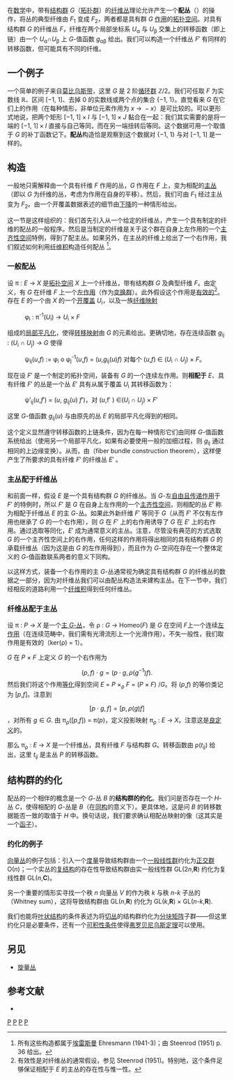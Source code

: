 {{noteTA|G1=Math}}
在[[数学|数学]]中，带有[[结构群|结构群]] ''G''（[[拓扑群|拓扑群]]）的[[纤维丛|纤维丛]]理论允许产生一个'''配丛'''（{{lang|en|associated bundle}}）的操作，将丛的典型纤维由 ''F''<sub>1</sub> 变成 ''F''<sub>2</sub>，两者都是具有群 ''G'' [[群作用|作用]]的[[拓扑空间|拓扑空间]]。对具有结构群 ''G'' 的纤维丛 ''F''，纤维在两个局部坐标系 ''U''<sub>α</sub> 与 ''U''<sub>β</sub> 交集上的转移函数（即上链）由一个 ''U''<sub>α</sub>∩''U''<sub>β</sub> 上 ''G''-值函数 ''g''<sub>αβ</sub> 给出。我们可以构造一个纤维丛 ''F''′ 有同样的转移函数，但可能具有不同的纤维。

== 一个例子 ==
一个简单的例子来自[[莫比乌斯带|莫比乌斯带]]，这里 ''G'' 是 2 阶[[循环群|循环群]] <math>\mathbb{Z}/2</math>。我们可任取 ''F'' 为实数线 <math>\mathbb{R}</math>、区间 <math>[-1,\ 1]</math>、去掉 0 的实数线或两个点的集合 <math>\{-1,\ 1\}</math>。直觉看来 ''G'' 在它们上的作用（在每种情形，非单位元素作用为 <math>x\ \rightarrow\ -x</math>）是可比较的。可以更形式地说，把两个矩形 <math>[-1,\ 1] \times I</math> 与 <math>[-1,\ 1] \times J</math> 黏合在一起：我们其实需要的是将一端的 <math>[-1,\ 1] \times I</math> 直接与自己等同，而在另一端扭转后等同。这个数据可用一个取值于 ''G'' 的补丁函数记下。'''配丛'''构造恰是观察到这个数据对 <math>\{-1,\ 1\}</math> 与对 <math>[-1,\ 1]</math> 是一样的。

==构造 ==
一般地只需解释由一个具有纤维 ''F'' 作用的丛，''G'' 作用在 ''F'' 上，变为相配的[[主丛|主丛]]（即以 ''G'' 为纤维的丛，考虑为作用在自身的平移）。然后，我们可由 ''F''<sub>1</sub> 经过主丛变为 ''F''<sub>2</sub>。由一个开覆盖数据表述的细节由[[下降_(范畴论)|下降]]的一种情形给出。

这一节是这样组织的：我们首先引入从一个给定的纤维丛，产生一个具有制定的纤维的配丛的一般程序。然后是当制定的纤维是关于这个群在自身上左作用的一个[[主齐性空间|主齐性空间]]特例，得到了配主丛。如果另外，在主丛的纤维上给出了一个右作用，我们叙述如何利用[[纤维积|纤维积]]构造任何配丛
<ref>所有这些构造都属于[[夏尔·埃雷斯曼|埃雷斯曼]] Ehresmann (1941-3)；由 Steenrod (1951)  p. 36 给出。</ref>。

=== 一般配丛 ===

设 π : ''E'' → ''X'' 是[[拓扑空间|拓扑空间]] ''X'' 上一个纤维丛，带有结构群 ''G'' 及典型纤维 ''F''。由定义，有 ''G'' 在纤维 ''F'' 上一个[[群作用|左作用]]（作为[[变换群|变换群]]）。此外假设这个作用是[[群作用|有效的]]<ref>有效性是对纤维丛的通常假设，参见 Steenrod (1951)。特别地，这个条件足够保证相配于 ''E'' 的主丛的存在性与惟一性。</ref>。存在 ''E'' 的一个由 ''X'' 的一个[[开覆盖|开覆盖]] ''U''<sub>i</sub>，以及一族[[丛映射|纤维映射]]
:φ<sub>i</sub> : π<sup>-1</sup>(''U''<sub>i</sub>) → ''U''<sub>i</sub> × ''F'' 
组成的[[局部平凡化|局部平凡化]]，使得[[转移映射|转移映射]]由 ''G'' 的元素给出。更确切地，存在连续函数 ''g''<sub>ij</sub> : (''U''<sub>i</sub> ∩ ''U''<sub>j</sub>) → ''G'' 使得
:ψ<sub>ij</sub>(''u'',''f'') := φ<sub>i</sub> o φ<sub>j</sub><sup>-1</sup>(''u'',''f'') = (''u'',''g''<sub>ij</sub>(''u'')''f'') 对每个 (''u'',''f'') ∈ (''U''<sub>i</sub> ∩ ''U''<sub>j</sub>) × ''F''。

现在设 ''F''′ 是一个制定的拓扑空间，装备有 ''G'' 的一个连续左作用。则'''相配于''' ''E''、具有纤维 ''F''′ 的丛是一个丛 ''E''′ 具有从属于覆盖 ''U''<sub>i</sub> 其转移函数为：
:ψ′<sub>ij</sub>(''u'',''f''′) = (''u'', ''g''<sub>ij</sub>(''u'') ''f''′)，对  (''u'',f′ ) ∈(''U''<sub>i</sub> ∩ ''U''<sub>j</sub>) × ''F''′ 
这里 ''G''-值函数 ''g''<sub>ij</sub>(''u'') 与由原先的丛 ''E'' 的局部平凡化得到的相同。

这个定义显然遵守转移函数的上链条件，因为在每一种情形它们由同样 ''G''-值函数系统给出（使用另一个局部平凡化，如果有必要使用一般的加细过程，则 ''g''<sub>ij</sub> 通过相同的上边缘变换）。从而，由{{tsl|en|fiber bundle construction theorem|纤维丛构造定理}}（fiber bundle construction theorem），这样便产生了所要求的具有纤维 ''F''′ 的纤维丛 ''E''′ 。

===主丛配于纤维丛===
和前面一样，假设 ''E'' 是一个具有结构群 ''G'' 的纤维丛。当 ''G''-左[[群作用|自由且传递作用]]于 ''F''′ 的特例时，所以 ''F''′ 是 ''G'' 在自身上左作用的一个[[主齐性空间|主齐性空间]]，则相配的丛 ''E''′ 称为相配于纤维丛 ''E'' 的主 ''G''-丛。如果此外新纤维 ''F''′ 等同于 ''G''（从而 ''F''′ 不仅有左作用也继承了 ''G'' 的一个右作用），则 ''G'' 在 ''F''′ 上的右作用诱导了 ''G'' 在 ''E''′ 上的右作用。通过选取等同化，''E''′ 成为通常意义的主丛。注意，尽管没有典范的方式选取 ''G'' 的一个主齐性空间上的右作用，任何这样的作用将得出相同的具有结构群 ''G'' 的承载纤维丛（因为这是由 ''G'' 的左作用得到），而且作为 ''G''-空间在存在一个整体定义的 ''G''-值函数联系两者的意义下同构。

以这样方式，装备一个右作用的主 ''G''-丛通常视为确定具有结构群 ''G'' 的纤维丛的数据之一部分，因为对纤维丛我们可以由配丛构造法来建构主丛。在下一节中，我们经相反的道路利用一个[[纤维积|纤维积]]得到任何纤维丛。

===纤维丛配于主丛===

设 π : ''P'' → ''X'' 是一个[[主丛|主 ''G''-丛]]，令 ρ : ''G'' → Homeo(''F'') 是 ''G'' 在空间 ''F''上一个连续[[群作用|左作用]]（在连续范畴中，我们需有光滑流形上一个光滑作用）。不失一般性，我们取作用是有效的（ker(ρ) = 1）。

''G'' 在 ''P'' × ''F'' 上定义 ''G'' 的一个右作用为
:<math>(p,f)\cdot g = (p\cdot g, \rho(g^{-1})f).</math>
然后我们将这个作用[[商空间|等化]]得到空间 ''E'' = ''P'' ×<sub>ρ</sub> ''F'' = (''P'' × ''F'') /''G''。将 (''p'',''f'') 的等价类记为 [''p'',''f'']。注意到
:<math>[p\cdot g,f] = [p,\rho(g)f]</math>，对所有 <math>g\in G.</math>
由 π<sub>ρ</sub>([''p'',''f'']) = π(''p'')，定义投影映射 π<sub>ρ</sub> : ''E'' → ''X''。注意这是[[良定义|良定义]]的。

那么 π<sub>ρ</sub> : ''E'' → ''X'' 是一个纤维丛，具有纤维 ''F'' 与结构群 ''G''。转移函数由 ρ(''t''<sub>''ij''</sub>) 给出，这里 ''t''<sub>''ij''</sub> 是主丛 ''P'' 的转移函数。

== 结构群的约化 ==
{{details|结构群的约化}}
配丛的一个相伴的概念是一个 ''G''-丛 ''B'' 的'''结构群的约化'''。我们问是否存在一个 ''H''-丛 ''C''，使得相配的 ''G''-丛是 ''B''（在[[同构|同构]]的意义下）。更具体地，这是问 ''B'' 的转移数据能否一致的取值于 ''H'' 中。换句话说，我们要求确认相配丛映射的像（这其实是一个[[函子|函子]]）。

===约化的例子===
[[向量丛|向量丛]]的例子包括：引入一个[[度量|度量]]导致结构群由一个[[一般线性群|一般线性群]]约化为[[正交群|正交群]] O(''n'')；一个实丛的[[复结构|复结构]]的存在性导致结构群由实一般线性群 GL(2''n'','''R''') 约化为复线性群 GL(''n'','''C''')。

另一个重要的情形实寻找一个秩 ''n'' 向量丛 ''V'' 的作为秩 ''k'' 与秩 ''n-k'' 子丛的{{tsl|en|Whitney sum|惠特尼和}}（Whitney sum），这将导致结构群由 GL(''n'','''R''') 约化为 GL(''k'','''R''') × GL(''n-k'','''R''').

我们也能将[[叶状结构|叶状结构]]的条件表述为将[[切丛|切丛]]的结构群约化为[[分块矩阵|分块矩阵]]子群——但这里约化只是必要条件，还有一个[[可积性条件|可积性条件]]使得[[弗罗贝尼乌斯定理|弗罗贝尼乌斯定理]]可以使用。

== 另见 ==
*[[旋量丛|旋量丛]]

== 参考文献 ==
{{reflist}}
*{{Cite book|title = Topology of Fibre Bundles|first = Norman|last = Steenrod| publisher = Princeton University Press|year=1951|isbn = 0-691-00548-6}}

[[Category:纤维丛|P]]
[[Category:代数拓扑|P]]

[[Category:微分几何|P]]
[[Category:微分拓扑学|P]]